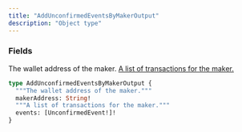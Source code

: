 ```yaml
---
title: "AddUnconfirmedEventsByMakerOutput"
description: "Object type"
---
```


### Fields

<ResponseField name="makerAddress" type="String!" required>
  The wallet address of the maker.
</ResponseField>

<a href="/api-reference/types/unconfirmedevent">
  <ResponseField name="events" type="[UnconfirmedEvent!]!" required>
    A list of transactions for the maker.
  </ResponseField>
</a>


```graphql AddUnconfirmedEventsByMakerOutput
type AddUnconfirmedEventsByMakerOutput {
  """The wallet address of the maker."""
  makerAddress: String!
  """A list of transactions for the maker."""
  events: [UnconfirmedEvent!]!
}
```
